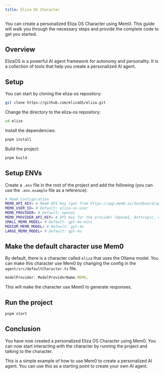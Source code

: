 ```yaml
---
title: Eliza OS Character
---
```


You can create a personalized Eliza OS Character using Mem0. This guide will walk you through the necessary steps and provide the complete code to get you started.

## Overview

ElizaOS is a powerful AI agent framework for autonomy and personality. It is a collection of tools that help you create a personalized AI agent.

## Setup

You can start by cloning the eliza-os repository:

```bash
git clone https://github.com/elizaOS/eliza.git
```

Change the directory to the eliza-os repository:

```bash
cd eliza
```

Install the dependencies:

```bash
pnpm install
```

Build the project:

```bash
pnpm build
```

## Setup ENVs

Create a `.env` file in the root of the project and add the following (you can use the `.env.example` file as a reference):

```bash
# Mem0 Configuration
MEM0_API_KEY= # Mem0 API Key (get from https://app.mem0.ai/dashboard/api-keys)
MEM0_USER_ID= # Default: eliza-os-user
MEM0_PROVIDER= # Default: openai
MEM0_PROVIDER_API_KEY= # API Key for the provider (OpenAI, Anthropic, etc.)
SMALL_MEM0_MODEL= # Default: gpt-4o-mini
MEDIUM_MEM0_MODEL= # Default: gpt-4o
LARGE_MEM0_MODEL= # Default: gpt-4o
```

## Make the default character use Mem0

By default, there is a character called `eliza` that uses the Ollama model. You can make this character use Mem0 by changing the config in the `agent/src/defaultCharacter.ts` file.

```ts
modelProvider: ModelProviderName.MEM0,
```

This will make the character use Mem0 to generate responses.

## Run the project

```bash
pnpm start
```

## Conclusion

You have now created a personalized Eliza OS Character using Mem0. You can now start interacting with the character by running the project and talking to the character.

This is a simple example of how to use Mem0 to create a personalized AI agent. You can use this as a starting point to create your own AI agent.
